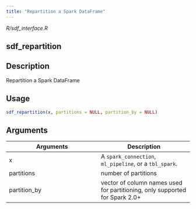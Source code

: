 ```yaml
---
title: "Repartition a Spark DataFrame"
---
```


*R/sdf_interface.R*

## sdf_repartition

## Description
Repartition a Spark DataFrame 


## Usage
```r
sdf_repartition(x, partitions = NULL, partition_by = NULL) 
```

## Arguments
|Arguments|Description|
|---|---|
| x | A `spark_connection`, `ml_pipeline`, or a `tbl_spark`. |
| partitions | number of partitions |
| partition_by | vector of column names used for partitioning, only supported for Spark 2.0+ |







